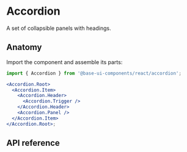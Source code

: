 # Accordion

<Subtitle>A set of collapsible panels with headings.</Subtitle>
<Meta
  name="description"
  content="A high-quality, unstyled React accordion component that displays a set of collapsible panels with headings."
/>

<Demo path="./demos/hero" />

## Anatomy

Import the component and assemble its parts:

```jsx title="Anatomy"
import { Accordion } from '@base-ui-components/react/accordion';

<Accordion.Root>
  <Accordion.Item>
    <Accordion.Header>
      <Accordion.Trigger />
    </Accordion.Header>
    <Accordion.Panel />
  </Accordion.Item>
</Accordion.Root>;
```

## API reference

<Reference component="Accordion" parts="Root, Item, Header, Trigger, Panel" />
